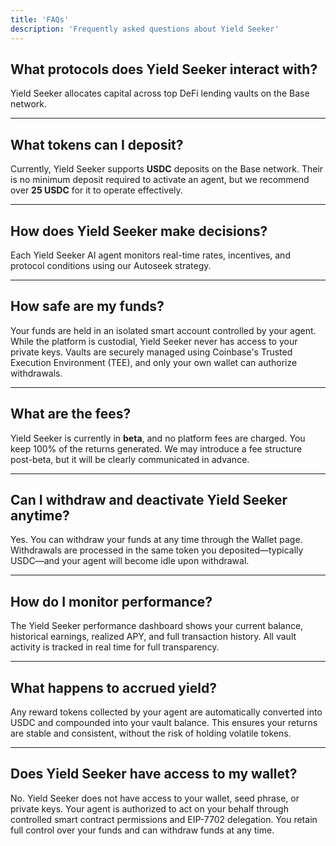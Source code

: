 ```yaml
---
title: 'FAQs'
description: 'Frequently asked questions about Yield Seeker'
---
```


## What protocols does Yield Seeker interact with?

Yield Seeker allocates capital across top DeFi lending vaults on the Base network.

---

## What tokens can I deposit?

Currently, Yield Seeker supports **USDC** deposits on the Base network. Their is no minimum deposit required to activate an agent, but we recommend over **25 USDC** for it to operate effectively.

---

## How does Yield Seeker make decisions?

Each Yield Seeker AI agent monitors real-time rates, incentives, and protocol conditions using our Autoseek strategy.

---

## How safe are my funds?

Your funds are held in an isolated smart account controlled by your agent. While the platform is custodial, Yield Seeker never has access to your private keys. Vaults are securely managed using Coinbase's Trusted Execution Environment (TEE), and only your own wallet can authorize withdrawals.

---

## What are the fees?

Yield Seeker is currently in **beta**, and no platform fees are charged. You keep 100% of the returns generated. We may introduce a fee structure post-beta, but it will be clearly communicated in advance.

---

## Can I withdraw and deactivate Yield Seeker anytime?

Yes. You can withdraw your funds at any time through the Wallet page. Withdrawals are processed in the same token you deposited—typically USDC—and your agent will become idle upon withdrawal.

---

## How do I monitor performance?

The Yield Seeker performance dashboard shows your current balance, historical earnings, realized APY, and full transaction history. All vault activity is tracked in real time for full transparency.

---

## What happens to accrued yield?

Any reward tokens collected by your agent are automatically converted into USDC and compounded into your vault balance. This ensures your returns are stable and consistent, without the risk of holding volatile tokens.

---

## Does Yield Seeker have access to my wallet?

No. Yield Seeker does not have access to your wallet, seed phrase, or private keys. Your agent is authorized to act on your behalf through controlled smart contract permissions and EIP-7702 delegation. You retain full control over your funds and can withdraw funds at any time.